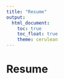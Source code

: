 ```yaml
---
title: "Resume"
output: 
  html_document:
    toc: true
    toc_float: true
    theme: cerulean
---
```


# Resume


